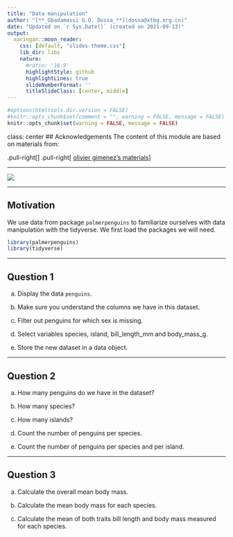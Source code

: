 ```yaml
---
title: "Data manipulation"
author: "[**_Gbadamassi G.O. Dossa_**](dossa@xtbg.org.cn)"
date: "Updated on `r Sys.Date()` (created on 2021-09-13)"
output:
  xaringan::moon_reader:
    css: [default, "slides-theme.css"]
    lib_dir: libs
    nature:
      #ratio: '16:9'
      highlightStyle: github
      highlightLines: true
      slideNumberFormat: ''
      titleSlideClass: [center, middle]
---
```


```r
#options(htmltools.dir.version = FALSE)
#knitr::opts_chunk$set(comment = "", warning = FALSE, message = FALSE)
knitr::opts_chunk$set(warning = FALSE, message = FALSE)
```

class: center
## Acknowledgements
The content of this module are based on materials from:

.pull-right[
]
.pull-right[
[olivier gimenez's materials](https://oliviergimenez.github.io/)
]

---

![](lter_penguins.png)

---

## Motivation

We use data from package `palmerpenguins` to familiarize ourselves with data manipulation with the tidyverse. We first load the packages we will need. 
```r
library(palmerpenguins)
library(tidyverse)
```

---

## Question 1  

a. Display the data `penguins`.  

b. Make sure you understand the columns we have in this dataset.  

c. Filter out penguins for which sex is missing.  

d. Select variables species, island, bill_length_mm and body_mass_g.  

e. Store the new dataset in a data object.  

---

## Question 2  

a. How many penguins do we have in the dataset?  

b. How many species?   

c. How many islands?   

d. Count the number of penguins per species.   

e. Count the number of penguins per species and per island.    

---

## Question 3  

a. Calculate the overall mean body mass.  

b. Calculate the mean body mass for each species.  

c. Calculate the mean of both traits bill length and body mass measured for each species.   


